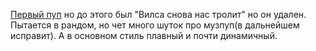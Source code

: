{{Инфобокс для пуперов
|title2=ZarBoy
|другие_ники=
|image3=[[Файл:Zarboy.jpg|left]]
|сферы_творчества=RYTP, RYTPMV
|год_начала=2017
|image4=[[Файл:Нагашибай_Жаилганов.jpg|left]]
|имя_фамилия=Нагашибай Жаилганов
|дата_рождения=8 ноября 2001 г.
|место_проживания=Казахстан
|ссылки=
*[https://www.youtube.com/channel/UCefuXZeXPVW3gCPIAXCD_4g Канал]
*[https://vk.com/id236816657 Страница ВК]
}}

[https://www.youtube.com/watch?v=Yu1VmYfHn9c&feature=youtu.be Первый пуп] но до этого был "Вилса снова нас тролит" но он удален.
Пытается в рандом, но чет много шуток про музпуп(в дальнейшем исправит). А в основном стиль плавный и почти динамичный.